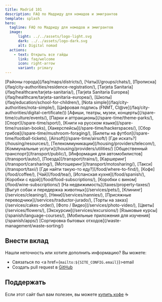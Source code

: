 ```yaml
---
title: Madrid 101
description: FAQ по Мадриду для номадов и эмигрантов
template: splash
hero:
  tagline: FAQ по Мадриду для номадов и эмигрантов
  image:
      light: ../../assets/logo-light.svg
      dark: ../../assets/logo-dark.svg
      alt: Digital nomad
  actions:
    - text: Открыть все гайды
      link: faq/welcome
      icon: right-arrow
      variant: primary
---
```


<CardGrid stagger>
  <Card title="FAQ" icon="information">
    [Районы города](/faq/maps/districts/),
    [Чаты](/groups/chats/),
    [Прописка](/faq/city-authorities/residence-registration/),
    [Tarjeta Sanitaria](/faq/healthcare/tarjeta-sanitaria/),
    [Tarjeta Sanitaria Europea](/faq/healthcare/tarjeta-sanitaria-europea/),
    [Школы](/faq/education/school-for-children/),
    [Nota simple](/faq/city-authorities/nota-simple/),
    [Цифровая подпись (FNMT, Cl@ve](/faq/city-authorities/digital-certificate/))
  </Card>
  <Card title="Досуг" icon="heart">
    [Афиши, театры, музеи, концерты](/spare-time/culture/events/),
    [Парки и аттракционы](/spare-time/theme-parks/),
    [Спорт](/spare-time/sport/),
    [Книги на русском языке](/spare-time/russian-books),
    [Хакерспейсы](/spare-time/hackerspaces/),
    [Сбор грибов](/spare-time/mushroom-foraging/),
    [Билеты на футбол](/spare-time/football-tickets),
    [Airsoft](/spare-time/airsoft/)
  </Card>
  <Card title="Жильё" icon="moon">
	  [Где искать?](/housing/resources/),
    [Телекоммуникации](/housing/providers/telecom/),
    [Коммунальные услуги](/housing/providers/utilities/)
  </Card>
  <Card title="Транспорт" icon="rocket">
    [Общественный транспорт](/transport/public/),
    [Информация для автомобилистов](/transport/auto/),
    [Поезда](/transport/trains/),
    [Каршеринг](/transport/carsharing/),
    [Мотошеринг](/transport/motosharing/),
    [Такси](/transport/taxi/)
  </Card>
  <Card title="Еда" icon="approve-check-circle">
    [Где найти такую-то еду?](/food/where-to-find/),
    [Кофе](/food/coffee/),
    [Чай](/food/tea/),
    [Испанская кухня](/food/spanish/),
    [Коробки с едой](/food/food-subscriptions/),
    [Коробки с вином](/food/wine-subscriptions/)
  </Card>
  <Card title="Налоги" icon="seti:shell">
    [На недвижимость](/taxes/property-taxes/)
  </Card>
  <Card title="Услуги и сервисы" icon="seti:bicep">
    [Выгул собак и передержка животных](/services/pets/),
    [Клининг](/services/cleaning/),
    [Няни](/services/nannies/),
    [Присяжные переводчики](/services/traductor-jurado/),
    [Торты на заказ](/services/cakes-order/),
    [Фото / Видео](/services/photo-video/),
    [Цветы](/services/flowers/),
    [Экскурсии](/services/excursions/)
  </Card>
  <Card title="Испанский язык" icon="translate">
    [Языковые курсы](/spanish/language-courses/),
    [Мобильные приложения для изучения](/spanish/apps/)
  </Card>
  <Card title="Управление отходами" icon="threads">
    [Сортировка бытовых отходов](/waste-management/waste-sorting/)
  </Card>
</CardGrid>

## Внести вклад

Нашли неточность или хотите дополнить информацию? Вы можете:
- Связаться по <a href={`mailto:${SITE_CONFIG.email}`}>email</a>
- Создать pull request в <a href={SITE_CONFIG.github}>GitHub</a>

## Поддержать

Если этот сайт был вам полезен, вы можете <a href={SITE_CONFIG.bmc} target="_blank">купить кофе</a> ☕
